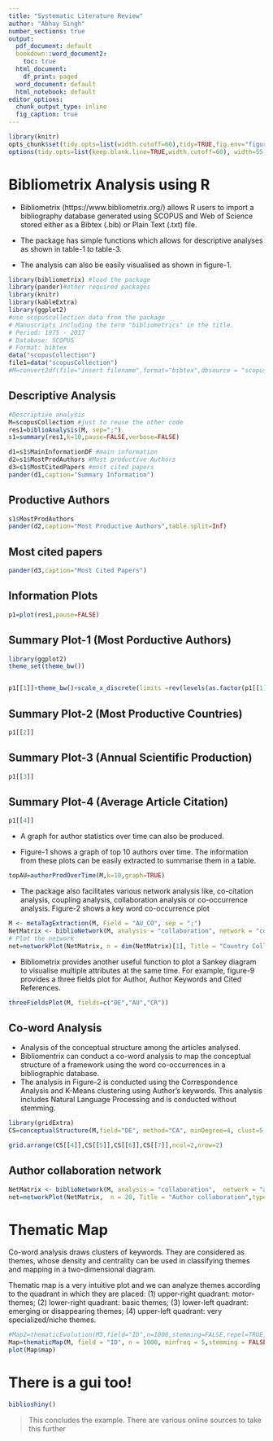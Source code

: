```yaml
---
title: "Systematic Literature Review"
author: "Abhay Singh"
number_sections: true
output:
  pdf_document: default
  bookdown::word_document2:
    toc: true
  html_document:
    df_print: paged
  word_document: default
  html_notebook: default
editor_options:
  chunk_output_type: inline
  fig_caption: true
---
```


```r
library(knitr)
opts_chunk$set(tidy.opts=list(width.cutoff=60),tidy=TRUE,fig.env="figure",message=FALSE,warning=FALSE)
options(tidy.opts=list(keep.blank.line=TRUE,width.cutoff=60), width=55,out.width='10cm',out.height='10cm',breaklines=TRUE,fig.widht=8,fig.height=8)
```


# Bibliometrix Analysis using R

* Bibliometrix (https://www.bibliometrix.org/) allows R users to import a bibliography database generated using SCOPUS and Web of Science stored either as a Bibtex (.bib) or Plain Text (.txt) file.

* The package has simple functions which allows for descriptive analyses as shown in table-1 to table-3.

* The analysis can also be easily visualised as shown in figure-1.

```r
library(bibliometrix) #load the package
library(pander)#other required packages
library(knitr)
library(kableExtra)
library(ggplot2)
#use scopuscollection data from the package
# Manuscripts including the term "bibliometrics" in the title.
# Period: 1975 - 2017
# Database: SCOPUS
# Format: bibtex
data("scopusCollection")
file1=data("scopusCollection")
#M=convert2df(file="insert filename",format="bibtex",dbsource = "scopus")#convert the data to data frame
```
## Descriptive Analysis

```r
#Descriptive analysis 
M=scopusCollection #just to reuse the other code
res1=biblioAnalysis(M, sep=";")
s1=summary(res1,k=10,pause=FALSE,verbose=FALSE)

d1=s1$MainInformationDF #main information 
d2=s1$MostProdAuthors #Most productive Authors 
d3=s1$MostCitedPapers #most cited papers 
pander(d1,caption="Summary Information") 
```

## Productive Authors

```r
s1$MostProdAuthors
pander(d2,caption="Most Productive Authors",table.split=Inf) 

```


## Most cited papers

```r
pander(d3,caption="Most Cited Papers") 

```

## Information Plots

```r
p1=plot(res1,pause=FALSE)
```
## Summary Plot-1 (Most Porductive Authors)

```r
library(ggplot2)
theme_set(theme_bw())


p1[[1]]+theme_bw()+scale_x_discrete(limits =rev(levels(as.factor(p1[[1]]$data$AU))))
```
## Summary Plot-2 (Most Productive Countries)

```r
p1[[2]]
```

## Summary Plot-3 (Annual Scientific Production)

```r
p1[[3]]
```
## Summary Plot-4 (Average Article Citation)

```r
p1[[4]]
```
* A graph for author statistics over time can also be produced.

* Figure-1 shows a graph of top 10 authors over time. The information from these plots can be easily extracted to summarise them in a table.

```r
topAU=authorProdOverTime(M,k=10,graph=TRUE)

```

* The package also facilitates various network analysis like, co-citation analysis, coupling analysis, collaboration analysis or co-occurrence analysis. Figure-2 shows a key word co-occurrence plot
```r

M <- metaTagExtraction(M, Field = "AU_CO", sep = ";") 
NetMatrix <- biblioNetwork(M, analysis = "collaboration", network = "countries", sep = ";")
# Plot the network 
net=networkPlot(NetMatrix, n = dim(NetMatrix)[1], Title = "Country Collaboration", type = "circle", size=TRUE, remove.multiple=FALSE,labelsize=0.7,cluster="none")
```

* Bibliometrix provides another useful function to plot a Sankey diagram to visualise multiple attributes at the same time. For example, figure-9 provides a three fields plot for Author, Author Keywords and Cited References.

```r
threeFieldsPlot(M, fields=c("DE","AU","CR")) 

```

## Co-word Analysis

* Analysis of the conceptual structure among the articles analysed. 
* Bibliomentrix can conduct a co-word analysis to map the conceptual structure of a framework using the word co-occurrences in a bibliographic database. 
* The analysis in Figure-2 is conducted using the Correspondence Analysis and K-Means clustering using Author's keywords. This analysis includes Natural Language Processing and is conducted without stemming.

```r
library(gridExtra)
CS=conceptualStructure(M,field="DE", method="CA", minDegree=4, clust=5, stemming=FALSE, labelsize=10, documents=10,graph=FALSE) 

grid.arrange(CS[[4]],CS[[5]],CS[[6]],CS[[7]],ncol=2,nrow=2)

```

## Author collaboration network

```r
NetMatrix <- biblioNetwork(M, analysis = "collaboration",  network = "authors", sep = ";")
net=networkPlot(NetMatrix,  n = 20, Title = "Author collaboration",type = "auto", size=10,size.cex=T,edgesize = 3,labelsize=0.6)
```

# Thematic Map

Co-word analysis draws clusters of keywords. They are considered as themes, whose density and centrality can be used in classifying themes and mapping in a two-dimensional diagram.

Thematic map is a very intuitive plot and we can analyze themes according to the quadrant in which they are placed: (1) upper-right quadrant: motor-themes; (2) lower-right quadrant: basic themes; (3) lower-left quadrant: emerging or disappearing themes; (4) upper-left quadrant: very specialized/niche themes.





```r
#Map2=thematicEvolution(M3,field="ID",n=1000,stemming=FALSE,repel=TRUE,years=2000)
Map=thematicMap(M, field = "ID", n = 1000, minfreq = 5,stemming = FALSE, size = 0.5, n.labels=4, repel = TRUE)
plot(Map$map)
```

# There is a gui too!

```r
biblioshiny()
```


> This concludes the example. There are various online sources to take this further


